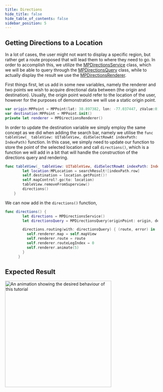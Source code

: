 ```yaml
---
title: Directions
hide_title: false
hide_table_of_contents: false
sidebar_position: 5
---
```


## Getting Directions to a Location

In a lot of cases, the user might not want to display a specific region, but rather get a route proposed that will lead them to where they need to go. In order to accomplish this, we utilize the [MPDirectionsService](https://app.mapsindoors.com/mapsindoors/reference/ios/v3/interface_m_p_directions_service.html) class, which we will be able to query through the [MPDirectionsQuery](https://app.mapsindoors.com/mapsindoors/reference/ios/v3/interface_m_p_directions_query.html) class, while to actually display the result we use the [MPDirectionsRenderer](https://app.mapsindoors.com/mapsindoors/reference/ios/v3/interface_m_p_directions_renderer.html).

First things first, let us add in some new variables, namely the renderer and two points we wish to acquire directional data between (the origin and destination). Usually, the origin point would refer to the location of the user, however for the purposes of demonstration we will use a static origin point.

```swift
var origin:MPPoint = MPPoint(lat: 38.897382, lon: -77.037447, zValue:0)
var destination:MPPoint = MPPoint.init()
private let renderer = MPDirectionsRenderer()
```

In order to update the destination variable we simply employ the same concept as we did when adding the search bar, namely we utilise the `func tableView(_ tableView: UITableView, didSelectRowAt indexPath: IndexPath)` function. In this case, we simply need to update our function to store the point of the selected location and call `directions()`, which is a function we will add in a bit that will handle the construction of the directions query and rendering.

```swift
func tableView(_ tableView: UITableView, didSelectRowAt indexPath: IndexPath) {
        let location:MPLocation = searchResult![indexPath.row]
        self.destination = location.getPoint()!
        self.mapControl?.go(to: location)
        tableView.removeFromSuperview()
        directions()
    }
```

We can now add in the `directions()` function,

```swift
func directions() {
        let directions = MPDirectionsService()
        let directionsQuery = MPDirectionsQuery(originPoint: origin, destination: destination)

        directions.routing(with: directionsQuery) { (route, error) in
          self.renderer.map = self.mapView
          self.renderer.route = route
          self.renderer.routeLegIndex = 0
          self.renderer.animate(5)
        }
      }
```

## Expected Result

<img src="/img/getting-started/ios_directions.gif" alt="An animation showing the desired behaviour of this tutorial" width="350"/>
